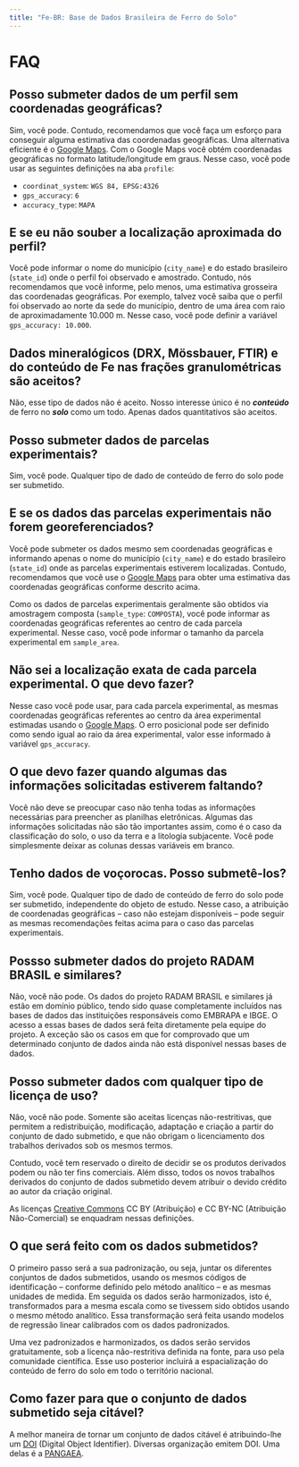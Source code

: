 ```yaml
---
title: "Fe-BR: Base de Dados Brasileira de Ferro do Solo"
---
```


FAQ
=================================

## Posso submeter dados de um perfil sem coordenadas geográficas?

Sim, você pode. Contudo, recomendamos que você faça um esforço para conseguir alguma estimativa das 
coordenadas geográficas. Uma alternativa eficiente é o [Google Maps](https://www.google.com.br/maps/). Com o 
Google Maps você obtém coordenadas geográficas no formato latitude/longitude em graus. Nesse caso, você pode
usar as seguintes definições na aba `profile`:

* `coordinat_system`: `WGS 84, EPSG:4326`
* `gps_accuracy`: `6`
* `accuracy_type`: `MAPA`

## E se eu não souber a localização aproximada do perfil?

Você pode informar o nome do município (`city_name`) e do estado brasileiro (`state_id`) onde o perfil foi
observado e amostrado. Contudo, nós recomendamos que você informe, pelo menos, uma estimativa grosseira das
coordenadas geográficas. Por exemplo, talvez você saiba que o perfil foi observado ao norte da sede do
município, dentro de uma área com raio de aproximadamente 10.000 m. Nesse caso, você pode definir a variável
`gps_accuracy: 10.000`.

## Dados mineralógicos (DRX, Mössbauer, FTIR) e do conteúdo de Fe nas frações granulométricas são aceitos?

Não, esse tipo de dados não é aceito. Nosso interesse único é no ***conteúdo*** de ferro no ***solo*** como
um todo. Apenas dados quantitativos são aceitos.

## Posso submeter dados de parcelas experimentais?

Sim, você pode. Qualquer tipo de dado de conteúdo de ferro do solo pode ser submetido.

## E se os dados das parcelas experimentais não forem georeferenciados?

Você pode submeter os dados mesmo sem coordenadas geográficas e informando apenas o nome do município
(`city_name`) e do estado brasileiro (`state_id`) onde as parcelas experimentais estiverem localizadas. 
Contudo, recomendamos que você use o [Google Maps](https://www.google.com.br/maps/) para obter uma 
estimativa das coordenadas geográficas conforme descrito acima.

Como os dados de parcelas experimentais geralmente são obtidos via amostragem composta 
(`sample_type`: `COMPOSTA`), você pode informar as coordenadas geográficas referentes ao centro de cada 
parcela experimental. Nesse caso, você pode informar o tamanho da parcela experimental em `sample_area`.

## Não sei a localização exata de cada parcela experimental. O que devo fazer?

Nesse caso você pode usar, para cada parcela experimental, as mesmas coordenadas geográficas referentes ao
centro da área experimental estimadas usando o [Google Maps](https://www.google.com.br/maps/). O erro 
posicional pode ser definido como sendo igual ao raio da área experimental, valor esse informado à variável
`gps_accuracy`.

## O que devo fazer quando algumas das informações solicitadas estiverem faltando?

Você não deve se preocupar caso não tenha todas as informações necessárias para preencher as planilhas
eletrônicas. Algumas das informações solicitadas não são tão importantes assim, como é o caso da classificação
do solo, o uso da terra e a litologia subjacente. Você pode simplesmente deixar as colunas dessas variáveis
em branco.

## Tenho dados de voçorocas. Posso submetê-los?

Sim, você pode. Qualquer tipo de dado de conteúdo de ferro do solo pode ser submetido, independente do
objeto de estudo. Nesse caso, a atribuição de coordenadas geográficas -- caso não estejam disponíveis -- 
pode seguir as mesmas recomendações feitas acima para o caso das parcelas experimentais.

## Possso submeter dados do projeto RADAM BRASIL e similares?

Não, você não pode. Os dados do projeto RADAM BRASIL e similares já estão em domínio público, tendo sido quase
completamente incluídos nas bases de dados das instituições responsáveis como EMBRAPA e IBGE. O acesso a essas
bases de dados será feita diretamente pela equipe do projeto. A exceção são os casos em que for comprovado 
que um determinado conjunto de dados ainda não está disponível nessas bases de dados.

## Posso submeter dados com qualquer tipo de licença de uso?

Não, você não pode. Somente são aceitas licenças não-restritivas, que permitem a redistribuição, modificação, 
adaptação e criação a partir do conjunto de dado submetido, e que não obrigam o licenciamento dos trabalhos
derivados sob os mesmos termos.

Contudo, você tem reservado o direito de decidir se os produtos derivados podem ou não ter fins comerciais. 
Além disso, todos os novos trabalhos derivados do conjunto de dados submetido devem atribuir o devido crédito
ao autor da criação original.

As licenças [Creative Commons](https://br.creativecommons.org/licencas/) CC BY (Atribuição) e CC BY-NC 
(Atribuição Não-Comercial) se enquadram nessas definições.

## O que será feito com os dados submetidos?

O primeiro passo será a sua padronização, ou seja, juntar os diferentes conjuntos de dados submetidos, usando
os mesmos códigos de identificação -- conforme definido pelo método analítico -- e as mesmas unidades de 
medida. Em seguida os dados serão harmonizados, isto é, transformados para a mesma escala como se tivessem 
sido obtidos usando o mesmo método analítico. Essa transformação será feita usando modelos de regressão linear
calibrados com os dados padronizados.

Uma vez padronizados e harmonizados, os dados serão servidos gratuitamente, sob a licença não-restritiva 
definida na fonte, para uso pela comunidade científica. Esse uso posterior incluirá a espacialização do
conteúdo de ferro do solo em todo o território nacional.

## Como fazer para que o conjunto de dados submetido seja citável?

A melhor maneira de tornar um conjunto de dados citável é atribuindo-lhe um [DOI](http://www.doi.org/)
(Digital Object Identifier). Diversas organização emitem DOI. Uma delas é a [PANGAEA](https://www.pangaea.de/).
